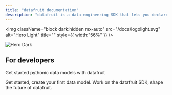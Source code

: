 ```yaml
---
title: "datafruit documentation"
description: "datafruit is a data engineering SDK that lets you declare models and pipelines as code. It makes it easy to define, run, and manage reliable, versioned data workflows across your stack."
---
```


<img
  className="block dark:hidden mx-auto"
  src="/docs/logolight.svg"
  alt="Hero Light"
  title=""
  style={{ width:"56%" }}
/>

<img
  className="hidden dark:block"
  src="/docs/logodark.svg"
  alt="Hero Dark"
  title={true}
/>

## For developers

Get started pythonic data models with datafruit

<CardGroup cols={2}>
  <Card title="Quickstart" icon="code" href="quickstart">
    Get started, create your first data model.
  </Card>
  <Card title="Contributing" icon="screwdriver-wrench" href="https://github.com/datafruit-dev/datafruit">
    Work on the datafruit SDK, shape the future of datafruit.
  </Card>
</CardGroup>

<Card title="Developer roadmap" icon="sparkles" href="roadmap-changelog/roadmap.mdx">
  
</Card>